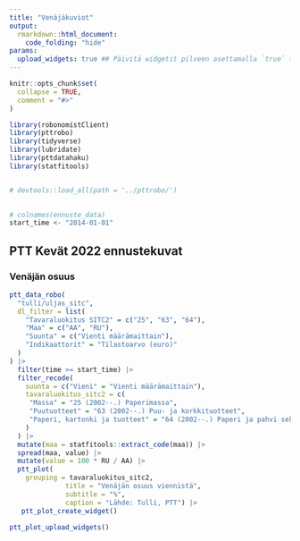 ```yaml
---
title: "Venäjäkuviot"
output:
  rmarkdown::html_document:
    code_folding: "hide"
params:
  upload_widgets: true ## Päivitä widgetit pilveen asettamalla `true` tai ajamalla `ptt_plot_upload_widgets()` renderöinnin jälkeen.
---
```


```r
knitr::opts_chunk$set(
  collapse = TRUE,
  comment = "#>"
)
```

```r


library(robonomistClient)
library(pttrobo)
library(tidyverse)
library(lubridate)
library(pttdatahaku)
library(statfitools)


# devtools::load_all(path = '../pttrobo/')

  
# colnames(ennuste_data)
start_time <- "2014-01-01"


```

## PTT Kevät 2022 ennustekuvat 

### Venäjän osuus


```r

ptt_data_robo(
  "tulli/uljas_sitc",
  dl_filter = list(
    "Tavaraluokitus SITC2" = c("25", "63", "64"),
    "Maa" = c("AA", "RU"),
    "Suunta" = c("Vienti määrämaittain"),
    "Indikaattorit" = "Tilastoarvo (euro)"
  )
) |> 
  filter(time >= start_time) |> 
  filter_recode(
    suunta = c("Vieni" = "Vienti määrämaittain"),
    tavaraluokitus_sitc2 = c(
     "Massa" = "25 (2002--.) Paperimassa",
     "Puutuotteet" = "63 (2002--.) Puu- ja korkkituotteet",
     "Paperi, kartonki ja tuotteet" = "64 (2002--.) Paperi ja pahvi sekä tuotteet niistä"
    )
  ) |> 
  mutate(maa = statfitools::extract_code(maa)) |> 
  spread(maa, value) |> 
  mutate(value = 100 * RU / AA) |> 
  ptt_plot(
    grouping = tavaraluokitus_sitc2,
              title = "Venäjän osuus viennistä",
              subtitle = "%",
              caption = "Lähde: Tulli, PTT") |> 
   ptt_plot_create_widget()

```





```r

ptt_plot_upload_widgets()

```

